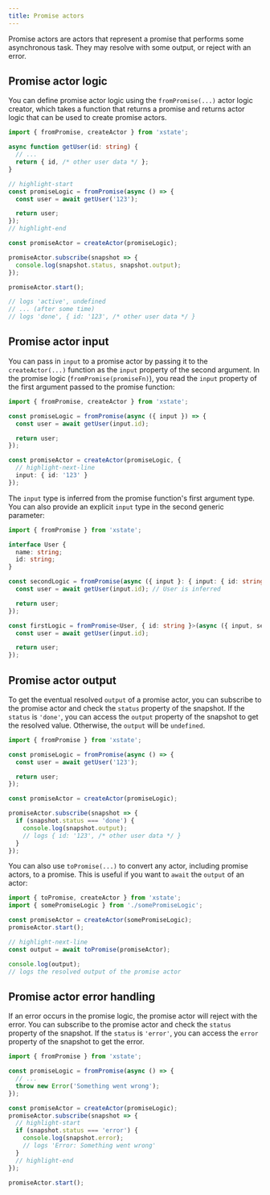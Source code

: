 ```yaml
---
title: Promise actors
---
```


Promise actors are actors that represent a promise that performs some asynchronous task. They may resolve with some output, or reject with an error.


## Promise actor logic

You can define promise actor logic using the `fromPromise(...)` actor logic creator, which takes a function that returns a promise and returns actor logic that can be used to create promise actors.

```ts
import { fromPromise, createActor } from 'xstate';

async function getUser(id: string) {
  // ...
  return { id, /* other user data */ };
}

// highlight-start
const promiseLogic = fromPromise(async () => {
  const user = await getUser('123');

  return user;
});
// highlight-end

const promiseActor = createActor(promiseLogic);

promiseActor.subscribe(snapshot => {
  console.log(snapshot.status, snapshot.output);
});

promiseActor.start();

// logs 'active', undefined
// ... (after some time)
// logs 'done', { id: '123', /* other user data */ }
```

## Promise actor input

You can pass in `input` to a promise actor by passing it to the `createActor(...)` function as the `input` property of the second argument. In the promise logic (`fromPromise(promiseFn)`), you read the `input` property of the first argument passed to the promise function:

```ts
import { fromPromise, createActor } from 'xstate';

const promiseLogic = fromPromise(async ({ input }) => {
  const user = await getUser(input.id);

  return user;
});

const promiseActor = createActor(promiseLogic, {
  // highlight-next-line
  input: { id: '123' }
});
```

The `input` type is inferred from the promise function's first argument type. You can also provide an explicit `input` type in the second generic parameter:

```ts
import { fromPromise } from 'xstate';

interface User {
  name: string;
  id: string;
}

const secondLogic = fromPromise(async ({ input }: { input: { id: string }}) => {
  const user = await getUser(input.id); // User is inferred

  return user;
});

const firstLogic = fromPromise<User, { id: string }>(async ({ input, self, /* ... */ }) => {
  const user = await getUser(input.id);

  return user;
});
```

## Promise actor output

To get the eventual resolved `output` of a promise actor, you can subscribe to the promise actor and check the `status` property of the snapshot. If the `status` is `'done'`, you can access the `output` property of the snapshot to get the resolved value. Otherwise, the `output` will be `undefined`.

```ts
import { fromPromise } from 'xstate';

const promiseLogic = fromPromise(async () => {
  const user = await getUser('123');

  return user;
});

const promiseActor = createActor(promiseLogic);

promiseActor.subscribe(snapshot => {
  if (snapshot.status === 'done') {
    console.log(snapshot.output);
    // logs { id: '123', /* other user data */ }
  }
});
```

You can also use `toPromise(...)` to convert any actor, including promise actors, to a promise. This is useful if you want to `await` the `output` of an actor:

```ts
import { toPromise, createActor } from 'xstate';
import { somePromiseLogic } from './somePromiseLogic';

const promiseActor = createActor(somePromiseLogic);
promiseActor.start();

// highlight-next-line
const output = await toPromise(promiseActor);

console.log(output);
// logs the resolved output of the promise actor
```

## Promise actor error handling

If an error occurs in the promise logic, the promise actor will reject with the error. You can subscribe to the promise actor and check the `status` property of the snapshot. If the `status` is `'error'`, you can access the `error` property of the snapshot to get the error.

```ts
import { fromPromise } from 'xstate';

const promiseLogic = fromPromise(async () => {
  // ...
  throw new Error('Something went wrong');
});

const promiseActor = createActor(promiseLogic);
promiseActor.subscribe(snapshot => {
  // highlight-start
  if (snapshot.status === 'error') {
    console.log(snapshot.error);
    // logs 'Error: Something went wrong'
  }
  // highlight-end
});

promiseActor.start();
```
